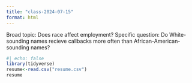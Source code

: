 ```yaml
---
title: "class-2024-07-15"
format: html
---
```


Broad topic: Does race affect employment?
Specific question: Do White-sounding names recieve callbacks more often than African-American-sounding names?

```r
#| echo: false
library(tidyverse)
resume<-read.csv("resume.csv")
resume
```


